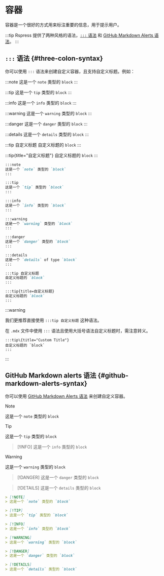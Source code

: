 # 容器

容器是一个很好的方式用来标注重要的信息，用于提示用户。

:::tip
Rspress 提供了两种风格的语法，[`:::` 语法](#three-colon-syntax) 和 [GitHub Markdown Alerts 语法](#github-markdown-alerts-syntax)。
:::

## `:::` 语法 \{#three-colon-syntax}

你可以使用 `:::` 语法来创建自定义容器，且支持自定义标题。例如：


<Tabs>

<Tab label="渲染结果">

:::note
这是一个 `note` 类型的 `block`
:::

:::tip
这是一个 `tip` 类型的 `block`
:::

:::info
这是一个 `info` 类型的 `block`
:::

:::warning
这是一个 `warning` 类型的 `block`
:::

:::danger
这是一个 `danger` 类型的 `block`
:::

:::details
这是一个 `details` 类型的 `block`
:::

:::tip 自定义标题
自定义标题的 `block`
:::

:::tip\{title="自定义标题"}
自定义标题的 `block`
:::

</Tab>

<Tab label="语法">

```markdown
:::note
这是一个 `note` 类型的 `block`
:::

:::tip
这是一个 `tip` 类型的 `block`
:::

:::info
这是一个 `info` 类型的 `block`
:::

:::warning
这是一个 `warning` 类型的 `block`
:::

:::danger
这是一个 `danger` 类型的 `block`
:::

:::details
这是一个 `details` of type `block`
:::

:::tip 自定义标题
自定义标题的 `block`
:::

:::tip{title=自定义标题}
自定义标题的 `block`
:::
```

</Tab>

</Tabs>

:::warning

我们更推荐直接使用 `:::tip 自定义标题` 这种语法。

在 `.mdx` 文件中使用 `:::` 语法且使用大括号语法自定义标题时，需注意转义。

```mdx
:::tip\{title="Custom Title"}
自定义标题的 `block`
:::
```

:::

## GitHub Markdown alerts 语法 \{#github-markdown-alerts-syntax}

你可以使用 [GitHub Markdown Alerts 语法](https://docs.github.com/zh/get-started/writing-on-github/getting-started-with-writing-and-formatting-on-github/basic-writing-and-formatting-syntax#alerts) 来创建自定义容器。

<Tabs>

<Tab label="渲染结果">

> [!NOTE]
> 这是一个 `note` 类型的 `block`

> [!TIP]
> 这是一个 `tip` 类型的 `block`

> [!INFO]
> 这是一个 `info` 类型的 `block`

> [!WARNING]
> 这是一个 `warning` 类型的 `block`

> [!DANGER]
> 这是一个 `danger` 类型的 `block`

> [!DETAILS]
> 这是一个 `details` 类型的 `block`

</Tab>

<Tab label="语法">

```markdown
> [!NOTE]
> 这是一个 `note` 类型的 `block`

> [!TIP]
> 这是一个 `tip` 类型的 `block`

> [!INFO]
> 这是一个 `info` 类型的 `block`

> [!WARNING]
> 这是一个 `warning` 类型的 `block`

> [!DANGER]
> 这是一个 `danger` 类型的 `block`

> [!DETAILS]
> 这是一个 `details` 类型的 `block`
```

</Tab>

</Tabs>
